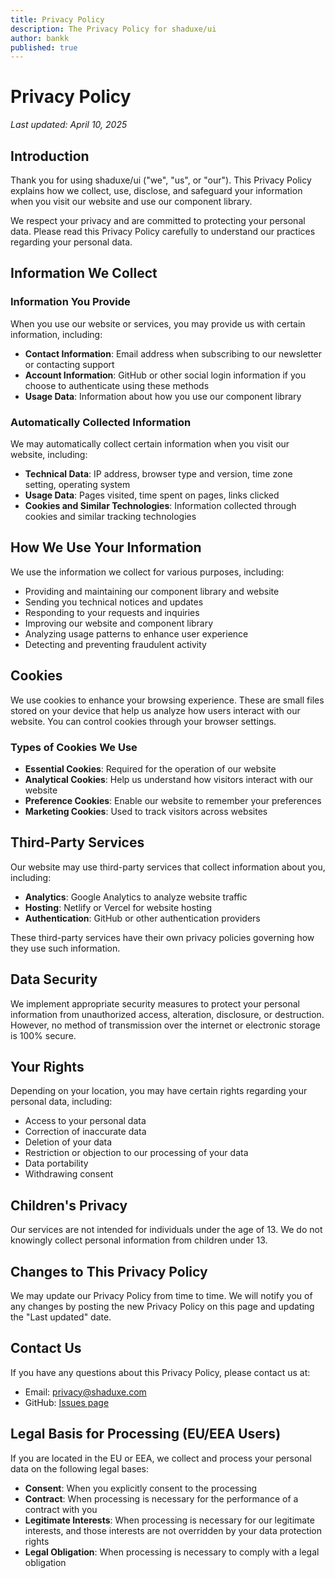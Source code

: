 ```yaml
---
title: Privacy Policy
description: The Privacy Policy for shaduxe/ui
author: bankk
published: true
---
```


# Privacy Policy

*Last updated: April 10, 2025*

## Introduction

Thank you for using shaduxe/ui ("we", "us", or "our"). This Privacy Policy explains how we collect, use, disclose, and safeguard your information when you visit our website and use our component library.

We respect your privacy and are committed to protecting your personal data. Please read this Privacy Policy carefully to understand our practices regarding your personal data.

## Information We Collect

### Information You Provide

When you use our website or services, you may provide us with certain information, including:

- **Contact Information**: Email address when subscribing to our newsletter or contacting support
- **Account Information**: GitHub or other social login information if you choose to authenticate using these methods
- **Usage Data**: Information about how you use our component library

### Automatically Collected Information

We may automatically collect certain information when you visit our website, including:

- **Technical Data**: IP address, browser type and version, time zone setting, operating system
- **Usage Data**: Pages visited, time spent on pages, links clicked
- **Cookies and Similar Technologies**: Information collected through cookies and similar tracking technologies

## How We Use Your Information

We use the information we collect for various purposes, including:

- Providing and maintaining our component library and website
- Sending you technical notices and updates
- Responding to your requests and inquiries
- Improving our website and component library
- Analyzing usage patterns to enhance user experience
- Detecting and preventing fraudulent activity

## Cookies

We use cookies to enhance your browsing experience. These are small files stored on your device that help us analyze how users interact with our website. You can control cookies through your browser settings.

### Types of Cookies We Use

- **Essential Cookies**: Required for the operation of our website
- **Analytical Cookies**: Help us understand how visitors interact with our website
- **Preference Cookies**: Enable our website to remember your preferences
- **Marketing Cookies**: Used to track visitors across websites

## Third-Party Services

Our website may use third-party services that collect information about you, including:

- **Analytics**: Google Analytics to analyze website traffic
- **Hosting**: Netlify or Vercel for website hosting
- **Authentication**: GitHub or other authentication providers

These third-party services have their own privacy policies governing how they use such information.

## Data Security

We implement appropriate security measures to protect your personal information from unauthorized access, alteration, disclosure, or destruction. However, no method of transmission over the internet or electronic storage is 100% secure.

## Your Rights

Depending on your location, you may have certain rights regarding your personal data, including:

- Access to your personal data
- Correction of inaccurate data
- Deletion of your data
- Restriction or objection to our processing of your data
- Data portability
- Withdrawing consent

## Children's Privacy

Our services are not intended for individuals under the age of 13. We do not knowingly collect personal information from children under 13.

## Changes to This Privacy Policy

We may update our Privacy Policy from time to time. We will notify you of any changes by posting the new Privacy Policy on this page and updating the "Last updated" date.

## Contact Us

If you have any questions about this Privacy Policy, please contact us at:

- Email: privacy@shaduxe.com
- GitHub: [Issues page](https://github.com/shaduxe/ui/issues)

## Legal Basis for Processing (EU/EEA Users)

If you are located in the EU or EEA, we collect and process your personal data on the following legal bases:

- **Consent**: When you explicitly consent to the processing
- **Contract**: When processing is necessary for the performance of a contract with you
- **Legitimate Interests**: When processing is necessary for our legitimate interests, and those interests are not overridden by your data protection rights
- **Legal Obligation**: When processing is necessary to comply with a legal obligation
